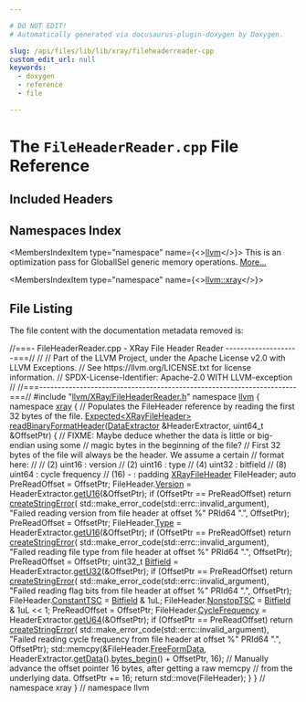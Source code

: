 ```yaml
---

# DO NOT EDIT!
# Automatically generated via docusaurus-plugin-doxygen by Doxygen.

slug: /api/files/lib/lib/xray/fileheaderreader-cpp
custom_edit_url: null
keywords:
  - doxygen
  - reference
  - file

---
```





# The `FileHeaderReader.cpp` File Reference

<DoxygenPage pluginConfig={pluginConfig}>



## Included Headers

<IncludesList>
<IncludesListItem
  filePath="llvm/XRay/FileHeaderReader.h"
  permalink="/docs/api/files/include/include/llvm/include/llvm/xray/fileheaderreader-h"
  isLocal="true" />
</IncludesList>

## Namespaces Index

<MembersIndex>

<MembersIndexItem
  type="namespace"
  name={<><a href="/docs/api/namespaces/llvm">llvm</a></>}>
This is an optimization pass for GlobalISel generic memory operations. <a href="/docs/api/namespaces/llvm/#details">More...</a>
</MembersIndexItem>

<MembersIndexItem
  type="namespace"
  name={<><a href="/docs/api/namespaces/llvm/xray">llvm::xray</a></>}>
</MembersIndexItem>

</MembersIndex>


## File Listing

The file content with the documentation metadata removed is:

<ProgramListing>

<Link id="l00001" /><CodeLine lineNumber="1"><span class="doxyHighlightComment">//===- FileHeaderReader.cpp - XRay File Header Reader  --------------------===//</span></CodeLine>
<Link id="l00002" /><CodeLine lineNumber="2"><span class="doxyHighlightComment">//</span></CodeLine>
<Link id="l00003" /><CodeLine lineNumber="3"><span class="doxyHighlightComment">// Part of the LLVM Project, under the Apache License v2.0 with LLVM Exceptions.</span></CodeLine>
<Link id="l00004" /><CodeLine lineNumber="4"><span class="doxyHighlightComment">// See https://llvm.org/LICENSE.txt for license information.</span></CodeLine>
<Link id="l00005" /><CodeLine lineNumber="5"><span class="doxyHighlightComment">// SPDX-License-Identifier: Apache-2.0 WITH LLVM-exception</span></CodeLine>
<Link id="l00006" /><CodeLine lineNumber="6"><span class="doxyHighlightComment">//</span></CodeLine>
<Link id="l00007" /><CodeLine lineNumber="7"><span class="doxyHighlightComment">//===----------------------------------------------------------------------===//</span></CodeLine>
<Link id="l00008" /><CodeLine lineNumber="8"><span class="doxyHighlightPreprocessor">#include &quot;<a href="/docs/api/files/include/include/llvm/include/llvm/xray/fileheaderreader-h">llvm/XRay/FileHeaderReader.h</a>&quot;</span></CodeLine>
<Link id="l00009" /><CodeLine lineNumber="9"></CodeLine>
<Link id="l00010" /><CodeLine lineNumber="10"><span class="doxyHighlightKeyword">namespace </span><span class="doxyHighlight"><a href="/docs/api/namespaces/llvm">llvm</a> &#123;</span></CodeLine>
<Link id="l00011" /><CodeLine lineNumber="11"><span class="doxyHighlightKeyword">namespace </span><span class="doxyHighlight"><a href="/docs/api/namespaces/llvm/xray">xray</a> &#123;</span></CodeLine>
<Link id="l00012" /><CodeLine lineNumber="12"></CodeLine>
<Link id="l00013" /><CodeLine lineNumber="13"><span class="doxyHighlightComment">// Populates the FileHeader reference by reading the first 32 bytes of the file.</span></CodeLine>
<Link id="l00014" /><CodeLine lineNumber="14" lineLink="/docs/api/namespaces/llvm/xray/#a204ed5f5be7dc0399e00cf74d6295a5e"><span class="doxyHighlight"><a href="/docs/api/classes/llvm/expected">Expected&lt;XRayFileHeader&gt;</a> <a href="/docs/api/namespaces/llvm/xray/#a204ed5f5be7dc0399e00cf74d6295a5e">readBinaryFormatHeader</a>(<a href="/docs/api/classes/llvm/dataextractor">DataExtractor</a> &amp;HeaderExtractor,</span></CodeLine>
<Link id="l00015" /><CodeLine lineNumber="15"><span class="doxyHighlight">                                                uint64&#95;t &amp;OffsetPtr) &#123;</span></CodeLine>
<Link id="l00016" /><CodeLine lineNumber="16"><span class="doxyHighlight">  </span><span class="doxyHighlightComment">// FIXME: Maybe deduce whether the data is little or big-endian using some</span></CodeLine>
<Link id="l00017" /><CodeLine lineNumber="17"><span class="doxyHighlight">  </span><span class="doxyHighlightComment">// magic bytes in the beginning of the file?</span></CodeLine>
<Link id="l00018" /><CodeLine lineNumber="18"></CodeLine>
<Link id="l00019" /><CodeLine lineNumber="19"><span class="doxyHighlight">  </span><span class="doxyHighlightComment">// First 32 bytes of the file will always be the header. We assume a certain</span></CodeLine>
<Link id="l00020" /><CodeLine lineNumber="20"><span class="doxyHighlight">  </span><span class="doxyHighlightComment">// format here:</span></CodeLine>
<Link id="l00021" /><CodeLine lineNumber="21"><span class="doxyHighlight">  </span><span class="doxyHighlightComment">//</span></CodeLine>
<Link id="l00022" /><CodeLine lineNumber="22"><span class="doxyHighlight">  </span><span class="doxyHighlightComment">//   (2)   uint16 : version</span></CodeLine>
<Link id="l00023" /><CodeLine lineNumber="23"><span class="doxyHighlight">  </span><span class="doxyHighlightComment">//   (2)   uint16 : type</span></CodeLine>
<Link id="l00024" /><CodeLine lineNumber="24"><span class="doxyHighlight">  </span><span class="doxyHighlightComment">//   (4)   uint32 : bitfield</span></CodeLine>
<Link id="l00025" /><CodeLine lineNumber="25"><span class="doxyHighlight">  </span><span class="doxyHighlightComment">//   (8)   uint64 : cycle frequency</span></CodeLine>
<Link id="l00026" /><CodeLine lineNumber="26"><span class="doxyHighlight">  </span><span class="doxyHighlightComment">//   (16)  -      : padding</span></CodeLine>
<Link id="l00027" /><CodeLine lineNumber="27"><span class="doxyHighlight">  <a href="/docs/api/structs/llvm/xray/xrayfileheader">XRayFileHeader</a> FileHeader;</span></CodeLine>
<Link id="l00028" /><CodeLine lineNumber="28"><span class="doxyHighlight">  </span><span class="doxyHighlightKeyword">auto</span><span class="doxyHighlight"> PreReadOffset = OffsetPtr;</span></CodeLine>
<Link id="l00029" /><CodeLine lineNumber="29"><span class="doxyHighlight">  FileHeader.<a href="/docs/api/structs/llvm/xray/xrayfileheader/#acc34b30bb2aa2eb255188095f98c755f">Version</a> = HeaderExtractor.<a href="/docs/api/classes/llvm/dataextractor/#a98923ce73981e5171ef246bdcc6fde60">getU16</a>(&amp;OffsetPtr);</span></CodeLine>
<Link id="l00030" /><CodeLine lineNumber="30"><span class="doxyHighlight">  </span><span class="doxyHighlightKeywordFlow">if</span><span class="doxyHighlight"> (OffsetPtr == PreReadOffset)</span></CodeLine>
<Link id="l00031" /><CodeLine lineNumber="31"><span class="doxyHighlight">    </span><span class="doxyHighlightKeywordFlow">return</span><span class="doxyHighlight"> <a href="/docs/api/namespaces/llvm/#a4d2fd926089a58d482fb67a362e11bad">createStringError</a>(</span></CodeLine>
<Link id="l00032" /><CodeLine lineNumber="32"><span class="doxyHighlight">        std::make&#95;error&#95;code(std::errc::invalid&#95;argument),</span></CodeLine>
<Link id="l00033" /><CodeLine lineNumber="33"><span class="doxyHighlight">        </span><span class="doxyHighlightStringLiteral">&quot;Failed reading version from file header at offset %&quot;</span><span class="doxyHighlight"> PRId64 </span><span class="doxyHighlightStringLiteral">&quot;.&quot;</span><span class="doxyHighlight">,</span></CodeLine>
<Link id="l00034" /><CodeLine lineNumber="34"><span class="doxyHighlight">        OffsetPtr);</span></CodeLine>
<Link id="l00035" /><CodeLine lineNumber="35"></CodeLine>
<Link id="l00036" /><CodeLine lineNumber="36"><span class="doxyHighlight">  PreReadOffset = OffsetPtr;</span></CodeLine>
<Link id="l00037" /><CodeLine lineNumber="37"><span class="doxyHighlight">  FileHeader.<a href="/docs/api/structs/llvm/xray/xrayfileheader/#a2278020c11cb76aed417e370aafd4469">Type</a> = HeaderExtractor.<a href="/docs/api/classes/llvm/dataextractor/#a98923ce73981e5171ef246bdcc6fde60">getU16</a>(&amp;OffsetPtr);</span></CodeLine>
<Link id="l00038" /><CodeLine lineNumber="38"><span class="doxyHighlight">  </span><span class="doxyHighlightKeywordFlow">if</span><span class="doxyHighlight"> (OffsetPtr == PreReadOffset)</span></CodeLine>
<Link id="l00039" /><CodeLine lineNumber="39"><span class="doxyHighlight">    </span><span class="doxyHighlightKeywordFlow">return</span><span class="doxyHighlight"> <a href="/docs/api/namespaces/llvm/#a4d2fd926089a58d482fb67a362e11bad">createStringError</a>(</span></CodeLine>
<Link id="l00040" /><CodeLine lineNumber="40"><span class="doxyHighlight">        std::make&#95;error&#95;code(std::errc::invalid&#95;argument),</span></CodeLine>
<Link id="l00041" /><CodeLine lineNumber="41"><span class="doxyHighlight">        </span><span class="doxyHighlightStringLiteral">&quot;Failed reading file type from file header at offset %&quot;</span><span class="doxyHighlight"> PRId64 </span><span class="doxyHighlightStringLiteral">&quot;.&quot;</span><span class="doxyHighlight">,</span></CodeLine>
<Link id="l00042" /><CodeLine lineNumber="42"><span class="doxyHighlight">        OffsetPtr);</span></CodeLine>
<Link id="l00043" /><CodeLine lineNumber="43"></CodeLine>
<Link id="l00044" /><CodeLine lineNumber="44"><span class="doxyHighlight">  PreReadOffset = OffsetPtr;</span></CodeLine>
<Link id="l00045" /><CodeLine lineNumber="45"><span class="doxyHighlight">  uint32&#95;t <a href="/docs/api/structs/llvm/bitfield">Bitfield</a> = HeaderExtractor.<a href="/docs/api/classes/llvm/dataextractor/#a0eb55ea3f585f9c8a2619fe7250e56f4">getU32</a>(&amp;OffsetPtr);</span></CodeLine>
<Link id="l00046" /><CodeLine lineNumber="46"><span class="doxyHighlight">  </span><span class="doxyHighlightKeywordFlow">if</span><span class="doxyHighlight"> (OffsetPtr == PreReadOffset)</span></CodeLine>
<Link id="l00047" /><CodeLine lineNumber="47"><span class="doxyHighlight">    </span><span class="doxyHighlightKeywordFlow">return</span><span class="doxyHighlight"> <a href="/docs/api/namespaces/llvm/#a4d2fd926089a58d482fb67a362e11bad">createStringError</a>(</span></CodeLine>
<Link id="l00048" /><CodeLine lineNumber="48"><span class="doxyHighlight">        std::make&#95;error&#95;code(std::errc::invalid&#95;argument),</span></CodeLine>
<Link id="l00049" /><CodeLine lineNumber="49"><span class="doxyHighlight">        </span><span class="doxyHighlightStringLiteral">&quot;Failed reading flag bits from file header at offset %&quot;</span><span class="doxyHighlight"> PRId64 </span><span class="doxyHighlightStringLiteral">&quot;.&quot;</span><span class="doxyHighlight">,</span></CodeLine>
<Link id="l00050" /><CodeLine lineNumber="50"><span class="doxyHighlight">        OffsetPtr);</span></CodeLine>
<Link id="l00051" /><CodeLine lineNumber="51"></CodeLine>
<Link id="l00052" /><CodeLine lineNumber="52"><span class="doxyHighlight">  FileHeader.<a href="/docs/api/structs/llvm/xray/xrayfileheader/#a1a8d6c9691e5b509b0eac7c88653ab35">ConstantTSC</a> = <a href="/docs/api/structs/llvm/bitfield">Bitfield</a> &amp; 1uL;</span></CodeLine>
<Link id="l00053" /><CodeLine lineNumber="53"><span class="doxyHighlight">  FileHeader.<a href="/docs/api/structs/llvm/xray/xrayfileheader/#ab54f9934a050863d45df8afeb1822faa">NonstopTSC</a> = <a href="/docs/api/structs/llvm/bitfield">Bitfield</a> &amp; 1uL &lt;&lt; 1;</span></CodeLine>
<Link id="l00054" /><CodeLine lineNumber="54"><span class="doxyHighlight">  PreReadOffset = OffsetPtr;</span></CodeLine>
<Link id="l00055" /><CodeLine lineNumber="55"><span class="doxyHighlight">  FileHeader.<a href="/docs/api/structs/llvm/xray/xrayfileheader/#a339e015c9be8d198e2920293112f2d9a">CycleFrequency</a> = HeaderExtractor.<a href="/docs/api/classes/llvm/dataextractor/#ac7c91465e0d075f5fc1bdc895c8a5f07">getU64</a>(&amp;OffsetPtr);</span></CodeLine>
<Link id="l00056" /><CodeLine lineNumber="56"><span class="doxyHighlight">  </span><span class="doxyHighlightKeywordFlow">if</span><span class="doxyHighlight"> (OffsetPtr == PreReadOffset)</span></CodeLine>
<Link id="l00057" /><CodeLine lineNumber="57"><span class="doxyHighlight">    </span><span class="doxyHighlightKeywordFlow">return</span><span class="doxyHighlight"> <a href="/docs/api/namespaces/llvm/#a4d2fd926089a58d482fb67a362e11bad">createStringError</a>(</span></CodeLine>
<Link id="l00058" /><CodeLine lineNumber="58"><span class="doxyHighlight">        std::make&#95;error&#95;code(std::errc::invalid&#95;argument),</span></CodeLine>
<Link id="l00059" /><CodeLine lineNumber="59"><span class="doxyHighlight">        </span><span class="doxyHighlightStringLiteral">&quot;Failed reading cycle frequency from file header at offset %&quot;</span><span class="doxyHighlight"> PRId64</span></CodeLine>
<Link id="l00060" /><CodeLine lineNumber="60"><span class="doxyHighlight">        </span><span class="doxyHighlightStringLiteral">&quot;.&quot;</span><span class="doxyHighlight">,</span></CodeLine>
<Link id="l00061" /><CodeLine lineNumber="61"><span class="doxyHighlight">        OffsetPtr);</span></CodeLine>
<Link id="l00062" /><CodeLine lineNumber="62"></CodeLine>
<Link id="l00063" /><CodeLine lineNumber="63"><span class="doxyHighlight">  std::memcpy(&amp;FileHeader.<a href="/docs/api/structs/llvm/xray/xrayfileheader/#a970f58b713f42aaeb9800870708f9f21">FreeFormData</a>,</span></CodeLine>
<Link id="l00064" /><CodeLine lineNumber="64"><span class="doxyHighlight">              HeaderExtractor.<a href="/docs/api/classes/llvm/dataextractor/#a882aa042b8549998c9ae43305a79d955">getData</a>().<a href="/docs/api/classes/llvm/stringref/#adbc826dc76fd535f887e035d1795aa84">bytes&#95;begin</a>() + OffsetPtr, 16);</span></CodeLine>
<Link id="l00065" /><CodeLine lineNumber="65"></CodeLine>
<Link id="l00066" /><CodeLine lineNumber="66"><span class="doxyHighlight">  </span><span class="doxyHighlightComment">// Manually advance the offset pointer 16 bytes, after getting a raw memcpy</span></CodeLine>
<Link id="l00067" /><CodeLine lineNumber="67"><span class="doxyHighlight">  </span><span class="doxyHighlightComment">// from the underlying data.</span></CodeLine>
<Link id="l00068" /><CodeLine lineNumber="68"><span class="doxyHighlight">  OffsetPtr += 16;</span></CodeLine>
<Link id="l00069" /><CodeLine lineNumber="69"><span class="doxyHighlight">  </span><span class="doxyHighlightKeywordFlow">return</span><span class="doxyHighlight"> std::move(FileHeader);</span></CodeLine>
<Link id="l00070" /><CodeLine lineNumber="70"><span class="doxyHighlight">&#125;</span></CodeLine>
<Link id="l00071" /><CodeLine lineNumber="71"></CodeLine>
<Link id="l00072" /><CodeLine lineNumber="72"><span class="doxyHighlight">&#125; </span><span class="doxyHighlightComment">// namespace xray</span></CodeLine>
<Link id="l00073" /><CodeLine lineNumber="73"><span class="doxyHighlight">&#125; </span><span class="doxyHighlightComment">// namespace llvm</span></CodeLine>

</ProgramListing>


</DoxygenPage>
